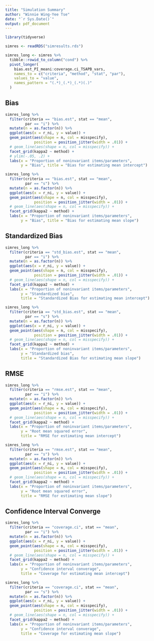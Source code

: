 ```yaml
---
title: "Simulation Summary"
author: "Winnie Wing-Yee Tse"
date: "`r Sys.Date()`"
output: pdf_document
---
```


```r
library(tidyverse)
```


```r
simres <- readRDS("simresults.rds")
```

```r
simres_long <- simres %>%
  tibble::rowid_to_column("cond") %>%
  pivot_longer(
    bias.est_PI_meani:coverage.ci_TSAPB_vars, 
    names_to = c("criteria", "method", "stat", "par"), 
    values_to = "value", 
    names_pattern = "(.*)_(.*)_(.*)(.)"
  )
```


## Bias

```r
simres_long %>%
  filter(criteria == "bias.est", stat == "mean", 
         par == "i") %>%
  mutate(n = as.factor(n)) %>%
  ggplot(aes(x = r_ni, y = value)) +
  geom_point(aes(shape = n, col = misspecify), 
             position = position_jitter(width = .01)) +
  # geom_line(aes(shape = n, col = misspecify)) +
  facet_grid(kappa2 ~ method) +
  # ylim(-.05, .2) +
  labs(x = "Proportion of noninvariant items/parameters", 
       y = "Bias", title = "Bias for estimating mean intercept")
```

```r
simres_long %>%
  filter(criteria == "bias.est", stat == "mean", 
         par == "s") %>%
  mutate(n = as.factor(n)) %>%
  ggplot(aes(x = r_ni, y = value)) +
  geom_point(aes(shape = n, col = misspecify), 
             position = position_jitter(width = .01)) +
  # geom_line(aes(shape = n, col = misspecify)) +
  facet_grid(kappa2 ~ method) +
  labs(x = "Proportion of noninvariant items/parameters", 
       y = "Bias", title = "Bias for estimating mean slope")
```

## Standardized Bias

```r
simres_long %>%
  filter(criteria == "std_bias.est", stat == "mean", 
         par == "i") %>%
  mutate(n = as.factor(n)) %>%
  ggplot(aes(x = r_ni, y = value)) +
  geom_point(aes(shape = n, col = misspecify), 
             position = position_jitter(width = .01)) +
  # geom_line(aes(shape = n, col = misspecify)) +
  facet_grid(kappa2 ~ method) +
  labs(x = "Proportion of noninvariant items/parameters", 
       y = "Standardized bias", 
       title = "Standardized Bias for estimating mean intercept")
```

```r
simres_long %>%
  filter(criteria == "std_bias.est", stat == "mean", 
         par == "s") %>%
  mutate(n = as.factor(n)) %>%
  ggplot(aes(x = r_ni, y = value)) +
  geom_point(aes(shape = n, col = misspecify), 
             position = position_jitter(width = .01)) +
  # geom_line(aes(shape = n, col = misspecify)) +
  facet_grid(kappa2 ~ method) +
  labs(x = "Proportion of noninvariant items/parameters", 
       y = "Standardized bias", 
       title = "Standardized Bias for estimating mean slope")
```

## RMSE

```r
simres_long %>%
  filter(criteria == "rmse.est", stat == "mean", 
         par == "i") %>%
  mutate(n = as.factor(n)) %>%
  ggplot(aes(x = r_ni, y = value)) +
  geom_point(aes(shape = n, col = misspecify), 
             position = position_jitter(width = .01)) +
  # geom_line(aes(shape = n, col = misspecify)) +
  facet_grid(kappa2 ~ method) +
  labs(x = "Proportion of noninvariant items/parameters", 
       y = "Root mean squared error", 
       title = "RMSE for estimating mean intercept")
```

```r
simres_long %>%
  filter(criteria == "rmse.est", stat == "mean", 
         par == "s") %>%
  mutate(n = as.factor(n)) %>%
  ggplot(aes(x = r_ni, y = value)) +
  geom_point(aes(shape = n, col = misspecify), 
             position = position_jitter(width = .01)) +
  # geom_line(aes(shape = n, col = misspecify)) +
  facet_grid(kappa2 ~ method) +
  labs(x = "Proportion of noninvariant items/parameters", 
       y = "Root mean squared error", 
       title = "RMSE for estimating mean slope")
```


## Confidence Interval Converge

```r
simres_long %>%
  filter(criteria == "coverage.ci", stat == "mean", 
         par == "i") %>%
  mutate(n = as.factor(n)) %>%
  ggplot(aes(x = r_ni, y = value)) +
  geom_point(aes(shape = n, col = misspecify), 
             position = position_jitter(width = .01)) +
  # geom_line(aes(shape = n, col = misspecify)) +
  facet_grid(kappa2 ~ method) +
  labs(x = "Proportion of noninvariant items/parameters", 
       y = "Confidence interval converage", 
       title = "Coverage for estimating mean intercept")
```

```r
simres_long %>%
  filter(criteria == "coverage.ci", stat == "mean", 
         par == "s") %>%
  mutate(n = as.factor(n)) %>%
  ggplot(aes(x = r_ni, y = value)) +
  geom_point(aes(shape = n, col = misspecify), 
             position = position_jitter(width = .01)) +
  # geom_line(aes(shape = n, col = misspecify)) +
  facet_grid(kappa2 ~ method) +
  labs(x = "Proportion of noninvariant items/parameters", 
       y = "Confidence interval converage", 
       title = "Coverage for estimating mean slope")
```

